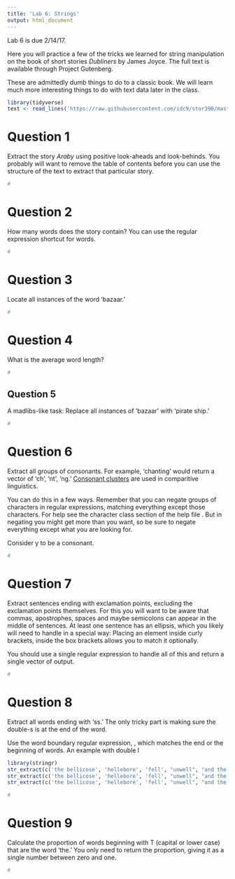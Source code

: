 ```yaml
---
title: 'Lab 6: Strings'
output: html_document
---
```


Lab 6 is due 2/14/17.


Here you will practice a few of the tricks we learned for string manipulation on the book of short stories *Dubliners* by James Joyce. The full text is available through Project Gutenberg.

These are admittedly dumb things to do to a classic book. We will learn much more interesting things to do with text data later in the class.

```r
library(tidyverse)
text <- read_lines('https://raw.githubusercontent.com/idc9/stor390/master/data/dubliners.txt')
```


# Question 1


Extract the story *Araby* using positive look-aheads and look-behinds. You probably will want to remove the table of contents before you can use the structure of the text to extract that particular story.


```r
#
```


# Question 2
How many words does the story contain? You can use the regular expression shortcut for words.


```r
#
```


# Question 3
Locate all instances of the word 'bazaar.'


```r
#
```


# Question 4

What is the average word length?


```r
#
```

## Question 5
A madlibs-like task: Replace all instances of 'bazaar' with 'pirate ship.'

```r
#
```

# Question 6
Extract all groups of consonants. For example, 'chanting' would return a vector of 'ch', 'nt', 'ng.' [Consonant clusters](https://en.wikipedia.org/wiki/Comparative_method_(linguistics)#Step_1.2C_assemble_potential_cognate_lists) are used in comparitive linguistics. 

You can do this in a few ways. Remember that you can negate groups of characters in regular expressions, matching everything except those characters. For help see the character class section of the help file \text{?regexp}. But in negating you might get more than you want, so be sure to negate everything except what you are looking for.

Consider y to be a consonant.


```r
#
```



# Question 7
Extract sentences ending with exclamation points, excluding the exclamation points themselves. For this you will want to be aware that commas, apostrophes, spaces and maybe semicolons can appear in the middle of sentences. At least one sentence has an ellipsis, which you likely will need to handle in a special way: Placing an element inside curly brackets, inside the box brackets \text{[]} allows you to match it optionally.

You should use a single regular expression to handle all of this and return a single vector of output.

```r
#
```


# Question 8

Extract all words ending with 'ss.' The only tricky part is making sure the double-s is at the end of the word. 

Use the word boundary regular expression, \text{\\b}, which matches the end or the beginning of words. An example with double l

```r
library(stringr)
str_extract(c('the bellicose', 'hellebore', 'fell', "unwell", "and the llama", "began to smell"), "[a-z]+l{2}")
str_extract(c('the bellicose', 'hellebore', 'fell', "unwell", "and the llama", "began to smell"), "[a-z]+l{2}\\b")
str_extract(c('the bellicose', 'hellebore', 'fell', "unwell", "and the llama", "began to smell"), "\\bl{2}[a-z]+")
```


```r
#
```


# Question 9
 
Calculate the proportion of words beginning with T (capital or lower case) that are the word 'the.' You only need to return the proportion, giving it as a single number between zero and one.


```r
#
```

